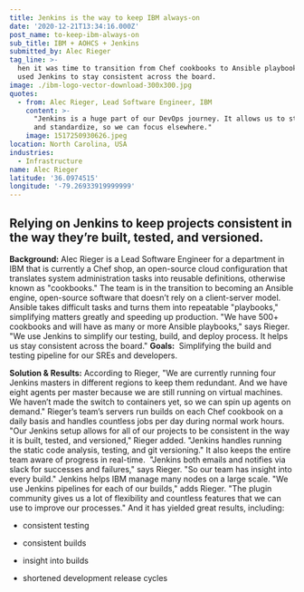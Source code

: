 ```yaml
---
title: Jenkins is the way to keep IBM always-on
date: '2020-12-21T13:34:16.000Z'
post_name: to-keep-ibm-always-on
sub_title: IBM + AOHCS + Jenkins
submitted_by: Alec Rieger
tag_line: >-
  hen it was time to transition from Chef cookbooks to Ansible playbooks, IBM
  used Jenkins to stay consistent across the board.
image: ./ibm-logo-vector-download-300x300.jpg
quotes:
  - from: Alec Rieger, Lead Software Engineer, IBM
    content: >-
      "Jenkins is a huge part of our DevOps journey. It allows us to streamline
      and standardize, so we can focus elsewhere."
    image: 1517250930626.jpeg
location: North Carolina, USA
industries:
  - Infrastructure
name: Alec Rieger
latitude: '36.0974515'
longitude: '-79.26933919999999'
---
```

## Relying on Jenkins to keep projects consistent in the way they’re built, tested, and versioned.

**Background:** Alec Rieger is a Lead Software Engineer for a department in IBM that is currently a Chef shop, an open-source cloud configuration that translates system administration tasks into reusable definitions, otherwise known as "cookbooks." The team is in the transition to becoming an Ansible engine, open-source software that doesn’t rely on a client-server model.  Ansible takes difficult tasks and turns them into repeatable "playbooks," simplifying matters greatly and speeding up production. "We have 500+ cookbooks and will have as many or more Ansible playbooks," says Rieger. "We use Jenkins to simplify our testing, build, and deploy process. It helps us stay consistent across the board." **Goals:**  Simplifying the build and testing pipeline for our SREs and developers.

<Testimonal idx="0" />

**Solution & Results:** According to Rieger, "We are currently running four Jenkins masters in different regions to keep them redundant. And we have eight agents per master because we are still running on virtual machines. We haven’t made the switch to containers yet, so we can spin up agents on demand." Rieger’s team’s servers run builds on each Chef cookbook on a daily basis and handles countless jobs per day during normal work hours. "Our Jenkins setup allows for all of our projects to be consistent in the way it is built, tested, and versioned," Rieger added. "Jenkins handles running the static code analysis, testing, and git versioning." It also keeps the entire team aware of progress in real-time.  "Jenkins both emails and notifies via slack for successes and failures," says Rieger. "So our team has insight into every build." Jenkins helps IBM manage many nodes on a large scale. "We use Jenkins pipelines for each of our builds," adds Rieger. "The plugin community gives us a lot of flexibility and countless features that we can use to improve our processes." And it has yielded great results, including:

-   consistent testing

-   consistent builds

-   insight into builds

-   shortened development release cycles
